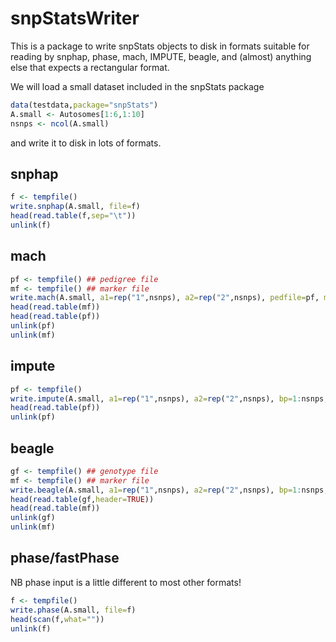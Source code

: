 <!--
%\VignetteEngine{knitr}
%\VignetteIndexEntry{snpStatsWriter vignette}
-->

# snpStatsWriter

This is a package to write snpStats objects to disk in formats
suitable for reading by snphap, phase, mach, IMPUTE, beagle, and
(almost) anything else that expects a rectangular format.

We will load a small dataset included in the snpStats package

```r
data(testdata,package="snpStats")
A.small <- Autosomes[1:6,1:10]
nsnps <- ncol(A.small)
```

and write it to disk in lots of formats.

## snphap

```r
f <- tempfile()
write.snphap(A.small, file=f)
head(read.table(f,sep="\t"))
unlink(f)
```

## mach

```r
pf <- tempfile() ## pedigree file
mf <- tempfile() ## marker file
write.mach(A.small, a1=rep("1",nsnps), a2=rep("2",nsnps), pedfile=pf, mfile=mf)
head(read.table(mf))
head(read.table(pf))
unlink(pf)
unlink(mf)
```

## impute

```r
pf <- tempfile()
write.impute(A.small, a1=rep("1",nsnps), a2=rep("2",nsnps), bp=1:nsnps, pedfile=pf)
head(read.table(pf))
unlink(pf)
```

## beagle

```r
gf <- tempfile() ## genotype file
mf <- tempfile() ## marker file
write.beagle(A.small, a1=rep("1",nsnps), a2=rep("2",nsnps), bp=1:nsnps, gfile=gf, mfile=mf)
head(read.table(gf,header=TRUE))
head(read.table(mf))
unlink(gf)
unlink(mf)
```

## phase/fastPhase

NB phase input is a little different to most other formats!

```r
f <- tempfile()
write.phase(A.small, file=f)
head(scan(f,what=""))
unlink(f)
```
